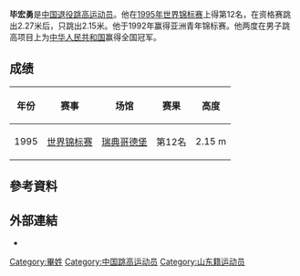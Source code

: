 {{Infobox sportsperson
| honorific_prefix          = 
| name                      = 畢宏勇
| honorific_suffix          = 
| image                     = 
| image_size                = 
| alt                       = 
| caption                   = 
| headercolor               = 
| textcolor                 = 
| real_name                 = 
| native_name               = 
| native_name_lang          = 
| romanizedname             = 
| english_name              = 
| birth_name                = 
| nickname                  = 
| nationality               = 
| national_team             = 
| ethnicity                 = 
| hometown                  = 
| citizenship               = 
| birth_date                = {{Birth date and age|year=1974|month=11|day=16}}
| birth_place               = 
| death_date                = 
| death_place               = 
| resting_place             = 
| resting_place_coordinates = 
| monuments                 = 
| residence                 = 
| education                 = 
| alma_mater                = 
| occupation                = 
| years_active              = 1992 -
| employer                  = 
| agent                     = 
| height                    = 
| weight                    = 
| spouse                    = 
| life_partner              = 
| other_interests           = 
| website                   = 
| module                    = 
| country                   = 
| sport                     = 田徑
| position                  = 
| shoots                    = 
| catches                   = 
| disability                = 
| disability_class          = 
| weight_class              = 
| weight_class_type         = 
| rank                      = 
| event                     = 跳高
| event_type                = 
| universityteam            = 
| collegeteam               = 
| league                    = 
| league_type               = 
| club                      = 
| team                      = 
| turnedpro                 = 
| turnedpro_type            = 
| partner                   = 
| former_partner            = 
| coach                     = 
| retired                   = 
| coaching                  = 
| module2                   = 
| worlds                    = 
{{ubl
|'''1995年世界田徑錦標賽'''：跳高第12名
}}
| regionals                 = 
{{ubl
|'''1992年亞洲青年田徑錦標賽'''：跳高第一名
}}
| nationals                 = 
{{ubl
|'''1993年中國全國運動會男子組'''：跳高第二名
|'''1997年中國全國運動會男子組'''：跳高第三名
|'''1998年大阪大獎賽'''：跳高第六名
|'''2000年Toledo邀請賽'''：跳高第二名
|'''2001年NCAA室內田徑錦標賽（Division II）'''：跳高第一名
|'''2002年Raleigh接力賽'''：跳高第二名
}}
| olympics                  = 
| paralympics               = 
| commonwealth              = 
| highestranking            = 
| pb                        = 
{{ubl
|'''跳高'''：2.30公尺 （1995年）
}}
| medaltemplates            = 
{{MedalCountry|{{CHN-1949}}}}
{{MedalSport|男子田徑}}
{{MedalCompetition|亞洲青年田徑錦標賽}}
{{MedalGold|1992年印度新德里|跳高}}
| show-medals               = 
| medaltemplates-title      = 
| module3                   = 
| updated                   = 2018年3月17日
}}
'''毕宏勇'''{{BD|1974年|11月16日|||}}是[[中国|中国]][[退役|退役]][[跳高|跳高]][[运动员|运动员]]。他在[[1995年世界田径锦标赛|1995年世界锦标赛]]上得第12名，在资格赛跳出2.27米后，只跳出2.15米。他于1992年赢得亚洲青年锦标赛。他两度在男子跳高项目上为[[中华人民共和国|中华人民共和国]]赢得全国冠军。

== 成绩 ==
{| class="wikitable" style="border-collapse: collapse; font-size: 90%;"
!年份
!赛事
!场馆
!赛果
!高度
|-
|1995
|[[1995世界田径锦标赛-男子跳高|世界锦标赛]] 
|[[瑞典|瑞典]][[哥德堡|哥德堡]]
|align="center" | 第12名
|align="center" | 2.15 m
|}

== 參考資料 ==
{{Reflist}}

== 外部連結 ==
*{{IAAF name|20003}}

{{Authority control}}
{{DEFAULTSORT:B}}
[[Category:畢姓|Category:畢姓]]
[[Category:中国跳高运动员|Category:中国跳高运动员]]
[[Category:山东籍运动员|Category:山东籍运动员]]